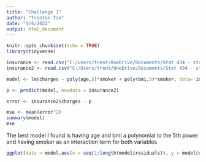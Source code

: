 ```yaml
---
title: "Challenge 1"
author: "Trenten Tso"
date: "4/4/2022"
output: html_document
---
```


```r
knitr::opts_chunk$set(echo = TRUE)
library(tidyverse)
```

```r
insurance <- read.csv("C:/Users/trent/OneDrive/Documents/Stat 434 - stat learning/insurance_costs_1.csv")
insurance2 <- read.csv("C:/Users/trent/OneDrive/Documents/Stat 434 - stat learning/insurance_costs_2.csv")

```

```r
model <- lm(charges ~ poly(age,5)*smoker + poly(bmi,5)*smoker, data= insurance)

p <- predict(model, newdata = insurance2)

error <- insurance2$charges - p

mse <- mean(error^2)
summary(model)
mse
```
The best model I found is having age and bmi a polynomial to the 5th power and having smoker as an interaction term for both variables
```r
ggplot(data = model,aes(x = seq(1:length(model$residuals)), y = model$residuals)) + geom_point(color = "red") + xlab("Index") + ylab("residuals") + theme_classic() +ggtitle("Resdiduals")

```

